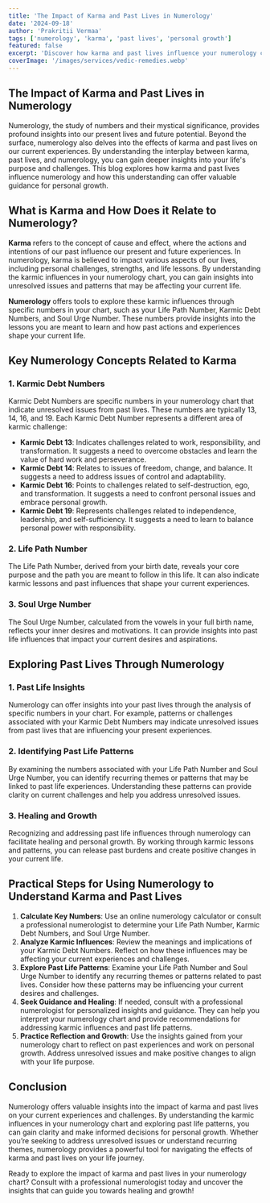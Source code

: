 ---
title: 'The Impact of Karma and Past Lives in Numerology'
date: '2024-09-18'
author: 'Prakritii Vermaa'
tags: ['numerology', 'karma', 'past lives', 'personal growth']
featured: false
excerpt: 'Discover how karma and past lives influence your numerology chart and how understanding these influences can guide your personal growth.'
coverImage: '/images/services/vedic-remedies.webp'
---

## The Impact of Karma and Past Lives in Numerology

Numerology, the study of numbers and their mystical significance, provides profound insights into our present lives and future potential. Beyond the surface, numerology also delves into the effects of karma and past lives on our current experiences. By understanding the interplay between karma, past lives, and numerology, you can gain deeper insights into your life's purpose and challenges. This blog explores how karma and past lives influence numerology and how this understanding can offer valuable guidance for personal growth.

## What is Karma and How Does it Relate to Numerology?

**Karma** refers to the concept of cause and effect, where the actions and intentions of our past influence our present and future experiences. In numerology, karma is believed to impact various aspects of our lives, including personal challenges, strengths, and life lessons. By understanding the karmic influences in your numerology chart, you can gain insights into unresolved issues and patterns that may be affecting your current life.

**Numerology** offers tools to explore these karmic influences through specific numbers in your chart, such as your Life Path Number, Karmic Debt Numbers, and Soul Urge Number. These numbers provide insights into the lessons you are meant to learn and how past actions and experiences shape your current life.

## Key Numerology Concepts Related to Karma

### 1. Karmic Debt Numbers

Karmic Debt Numbers are specific numbers in your numerology chart that indicate unresolved issues from past lives. These numbers are typically 13, 14, 16, and 19. Each Karmic Debt Number represents a different area of karmic challenge:

- **Karmic Debt 13**: Indicates challenges related to work, responsibility, and transformation. It suggests a need to overcome obstacles and learn the value of hard work and perseverance.
- **Karmic Debt 14**: Relates to issues of freedom, change, and balance. It suggests a need to address issues of control and adaptability.
- **Karmic Debt 16**: Points to challenges related to self-destruction, ego, and transformation. It suggests a need to confront personal issues and embrace personal growth.
- **Karmic Debt 19**: Represents challenges related to independence, leadership, and self-sufficiency. It suggests a need to learn to balance personal power with responsibility.

### 2. Life Path Number

The Life Path Number, derived from your birth date, reveals your core purpose and the path you are meant to follow in this life. It can also indicate karmic lessons and past influences that shape your current experiences.

### 3. Soul Urge Number

The Soul Urge Number, calculated from the vowels in your full birth name, reflects your inner desires and motivations. It can provide insights into past life influences that impact your current desires and aspirations.

## Exploring Past Lives Through Numerology

### 1. Past Life Insights

Numerology can offer insights into your past lives through the analysis of specific numbers in your chart. For example, patterns or challenges associated with your Karmic Debt Numbers may indicate unresolved issues from past lives that are influencing your present experiences.

### 2. Identifying Past Life Patterns

By examining the numbers associated with your Life Path Number and Soul Urge Number, you can identify recurring themes or patterns that may be linked to past life experiences. Understanding these patterns can provide clarity on current challenges and help you address unresolved issues.

### 3. Healing and Growth

Recognizing and addressing past life influences through numerology can facilitate healing and personal growth. By working through karmic lessons and patterns, you can release past burdens and create positive changes in your current life.

## Practical Steps for Using Numerology to Understand Karma and Past Lives

1. **Calculate Key Numbers**: Use an online numerology calculator or consult a professional numerologist to determine your Life Path Number, Karmic Debt Numbers, and Soul Urge Number.
2. **Analyze Karmic Influences**: Review the meanings and implications of your Karmic Debt Numbers. Reflect on how these influences may be affecting your current experiences and challenges.
3. **Explore Past Life Patterns**: Examine your Life Path Number and Soul Urge Number to identify any recurring themes or patterns related to past lives. Consider how these patterns may be influencing your current desires and challenges.
4. **Seek Guidance and Healing**: If needed, consult with a professional numerologist for personalized insights and guidance. They can help you interpret your numerology chart and provide recommendations for addressing karmic influences and past life patterns.
5. **Practice Reflection and Growth**: Use the insights gained from your numerology chart to reflect on past experiences and work on personal growth. Address unresolved issues and make positive changes to align with your life purpose.

## Conclusion

Numerology offers valuable insights into the impact of karma and past lives on your current experiences and challenges. By understanding the karmic influences in your numerology chart and exploring past life patterns, you can gain clarity and make informed decisions for personal growth. Whether you’re seeking to address unresolved issues or understand recurring themes, numerology provides a powerful tool for navigating the effects of karma and past lives on your life journey.

Ready to explore the impact of karma and past lives in your numerology chart? Consult with a professional numerologist today and uncover the insights that can guide you towards healing and growth!
